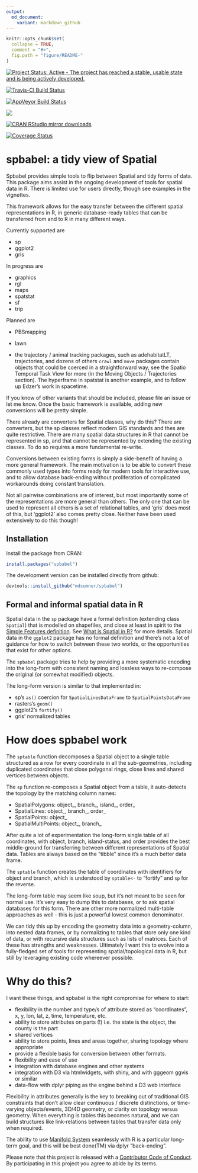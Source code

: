 ```yaml
---
output:
  md_document:
    variant: markdown_github
---
```


<!-- README.md is generated from README.Rmd. Please edit that file -->


```r
knitr::opts_chunk$set(
  collapse = TRUE,
  comment = "#>",
  fig.path = "figure/README-"
)
```

[![Project Status: Active - The project has reached a stable, usable state and is being actively developed.](http://www.repostatus.org/badges/latest/active.svg)](http://www.repostatus.org/#active)

[![Travis-CI Build Status](https://travis-ci.org/mdsumner/spbabel.svg?branch=master)](https://travis-ci.org/mdsumner/spbabel)

[![AppVeyor Build Status](https://ci.appveyor.com/api/projects/status/github/mdsumner/spbabel?branch=master&svg=true)](https://ci.appveyor.com/project/mdsumner/spbabel)

[![](http://www.r-pkg.org/badges/version/spbabel)](http://www.r-pkg.org/pkg/spbabel)

[![CRAN RStudio mirror downloads](http://cranlogs.r-pkg.org/badges/spbabel)](http://www.r-pkg.org/pkg/spbabel)

[![Coverage Status](https://img.shields.io/codecov/c/github/mdsumner/spbabel/master.svg)](https://codecov.io/github/mdsumner/spbabel?branch=master)

# spbabel: a tidy view of Spatial

Spbabel provides simple tools to flip between Spatial and tidy forms of data. This package aims assist in the ongoing development of tools for spatial data in R. There is limited use for users directly, though see examples in the vignettes. 

This framework allows for the easy transfer between the different spatial representations in R, in generic database-ready tables that can be transferred from and to R in many different ways. 

Currently supported are

* sp 
* ggplot2
* gris 

In progress are

* graphics
* rgl
* maps
* spatstat
* sf
* trip

Planned are

* PBSmapping
* lawn

* the trajectory / animal tracking packages, such as adehabitatLT, trajectories, and dozens of others
`crawl` and `move` packages contain objects that  could be coerced in a straightforward way, see the Spatio Temporal Task View for more (in the Moving Objects / Trajectories section). The hyperframe in spatstat is another example, and to follow up Edzer's work in spacetime. 

If you know of other variants that should be included, please file an issue or let me know.  Once the basic framework is available, adding new conversions will be pretty simple. 

There already are converters for Spatial classes, why do this? There are converters, but the sp classes reflect modern GIS standards and thes are quite restrictive. There are many spatial data structures in R that cannot be represented in sp, and that cannot be represented by extending the existing classes. To do so requires a more fundamental re-write. 

Conversions between existing forms is simply a side-benefit of having a more general framework. The main motivation is to be able to convert these commonly used types into forms ready for modern tools for interactive use, and to allow database back-ending without proliferation of complicated workarounds doing constant translation. 

Not all pairwise combinations are of interest, but most importantly some of the representations are more general than others. The only one that can be used to represent all others is a set of relational tables, and 'gris' does most of this, but 'ggplot2' also comes pretty close. Neither have been used extensively to do this though!



## Installation

Install the package from CRAN: 

```r
install.packages("spbabel")
```

The development version can be installed directly from github: 

```r
devtools::install_github("mdsumner/spbabel")
```

## Formal and informal spatial data in R

Spatial data in the `sp` package have a formal definition  (extending class `Spatial`) that is modelled on shapefiles, and close at least in spirit to the [Simple Features definition](https://github.com/edzer/sfr). See [What is Spatial in R?](https://github.com/mdsumner/spbabel/wiki/What-is-Spatial-in-R) for more details.  Spatial data in the `ggplot2` package has no formal definition and there's not a lot of guidance for how to switch between these two worlds, or the opportunities that exist for other options. 

The `spbabel` package tries to help by providing a more systematic encoding into the long-form with consistent naming and lossless ways to re-compose the original (or somewhat modified) objects. 

The long-form version is similar to that implemented in: 

* sp's `as()` coercion for  `SpatialLinesDataFrame` to `SpatialPointsDataFrame`
* rasters's `geom()`
* ggplot2's `fortify()`
* gris' normalized tables
 
# How does spbabel work

The `sptable` function decomposes a Spatial object to a single table structured as a row for every coordinate in all the sub-geometries, including duplicated coordinates that close polygonal rings, close lines and shared vertices between objects. 

The `sp` function re-composes a Spatial object from a table, it auto-detects the topology by the matching column names: 

* SpatialPolygons: object_, branch_, island_, order_
* SpatialLines: object_, branch_, order_
* SpatialPoints: object_
* SpatialMultiPoints: object_, branch_

After quite a lot of experimentation the long-form single table of all coordinates, with object, branch, island-status, and order provides the best middle-ground for transferring between different representations of Spatial data. Tables are always based on the "tibble" since it's a much better data frame. 

The `sptable` function creates the table of coordinates with identifiers for object and branch, which is understood by `sptable<-` to "fortify" and `sp` for the reverse. 

The long-form table may seem like soup, but it's not meant to be seen for normal use. It's very easy to dump this to databases, or to ask spatial databases for this form.  There are other more normalized multi-table approaches as well - this is just a powerful lowest common denominator. 

We can tidy this up by encoding the geometry data into a geometry-column, into nested data frames,  or by normalizing to tables that store only one kind of data, or with recursive data structures such as lists of matrices. Each of these has strengths and weaknesses. Ultimately I want this to evolve into a fully-fledged set of tools for representing spatial/topological data in R, but still by leveraging existing code whereever possible. 


# Why do this? 

I want these things, and spbabel is the right compromise for where to start: 

* flexibility in the number and type/s of attribute stored as "coordinates", x, y, lon, lat, z, time, temperature, etc.
* ability to store attributes on parts (!) i.e. the state is the object, the county is the part
* shared vertices
* ability to store points, lines and areas together, sharing topology where appropriate
* provide a flexible basis for conversion between other formats.
* flexibility and ease of use
* integration with database engines and other systems
* integration with D3 via htmlwidgets, with shiny, and with gggeom ggvis or similar
* data-flow with dplyr piping as the engine behind a D3 web interface

Flexibility in attributes generally is the key to breaking out of traditional GIS constraints that don't allow clear continuous / discrete distinctions, or time-varying objects/events, 3D/4D geometry, or clarity on topology versus geometry. When everything is tables this becomes natural, and we can build structures like link-relations between tables that transfer data only when required. 

The ability to use [Manifold System](http://www.georeference.org/doc/manifold.htm) seamlessly with R is a particular long-term goal, and this will be best done(TM) via dplyr "back-ending". 



Please note that this project is released with a [Contributor Code of Conduct](CONDUCT.md). By participating in this project you agree to abide by its terms.
